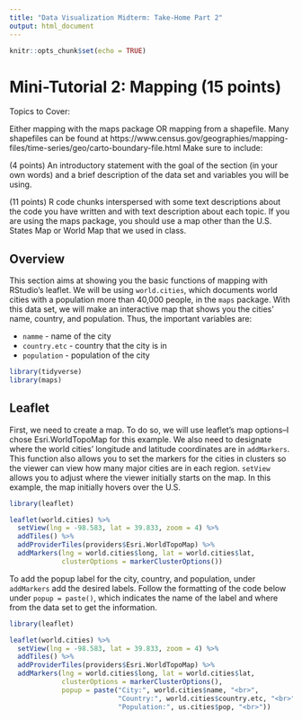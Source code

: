 ```yaml
---
title: "Data Visualization Midterm: Take-Home Part 2"
output: html_document
---
```


```r
knitr::opts_chunk$set(echo = TRUE)
```



# Mini-Tutorial 2: Mapping (15 points)

Topics to Cover:

Either mapping with the maps package OR mapping from a shapefile. Many shapefiles can be found at https://www.census.gov/geographies/mapping-files/time-series/geo/carto-boundary-file.html
Make sure to include:

(4 points) An introductory statement with the goal of the section (in your own words) and a brief description of the data set and variables you will be using.

(11 points) R code chunks interspersed with some text descriptions about the code you have written and with text description about each topic. If you are using the maps package, you should use a map other than the U.S. States Map or World Map that we used in class.

## Overview
This section aims at showing you the basic functions of mapping with RStudio's leaflet. We will be using `world.cities`, which documents world cities with a population more than 40,000 people, in the `maps` package. With this data set, we will make an interactive map that shows you the cities' name, country, and population. Thus, the important variables are:

* `namme` - name of the city
* `country.etc` - country that the city is in
* `population` - population of the city

```r
library(tidyverse)
library(maps)
```

## Leaflet
First, we need to create a map. To do so, we will use leaflet's map options--I chose Esri.WorldTopoMap for this example. We also need to designate where the world cities' longitude and latitude coordinates are in `addMarkers`. This function also allows you to set the markers for the cities in clusters so the viewer can view how many major cities are in each region. `setView` allows you to adjust where the viewer initially starts on the map. In this example, the map initially hovers over the U.S. 
```r
library(leaflet)

leaflet(world.cities) %>%
  setView(lng = -98.583, lat = 39.833, zoom = 4) %>% 
  addTiles() %>% 
  addProviderTiles(providers$Esri.WorldTopoMap) %>% 
  addMarkers(lng = world.cities$long, lat = world.cities$lat,
             clusterOptions = markerClusterOptions())
```

To add the popup label for the city, country, and population, under `addMarkers` add the desired labels. Follow the formatting of the code below under `popup = paste()`, which indicates the name of the label and where from the data set to get the information. 
```r
library(leaflet)

leaflet(world.cities) %>%
  setView(lng = -98.583, lat = 39.833, zoom = 4) %>% 
  addTiles() %>% 
  addProviderTiles(providers$Esri.WorldTopoMap) %>% 
  addMarkers(lng = world.cities$long, lat = world.cities$lat,
             clusterOptions = markerClusterOptions(),
             popup = paste("City:", world.cities$name, "<br>",
                           "Country:", world.cities$country.etc, "<br>",
                           "Population:", us.cities$pop, "<br>"))
```
          